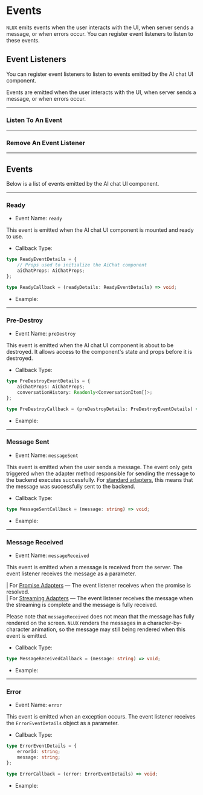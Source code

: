 








# Events

`NLUX` emits events when the user interacts with the UI, when server sends a message, or
when errors occur. You can register event listeners to listen to these events.

<PlatformSelector reactJs={EventListenersReactJs} javascript={EventListenersJavaScript}/>

## Event Listeners

You can register event listeners to listen to events emitted by the AI chat UI component.

Events are emitted when the user interacts with the UI, when server sends a message, or
when errors occur.

---

### Listen To An Event

<PlatformSection reactJs={RegisterEventReactJs} javascript={RegisterEventJavaScript}/>

---

### Remove An Event Listener

<PlatformSection reactJs={RemoveEventReactJs} javascript={RemoveEventJavaScript}/>

---

## Events

Below is a list of events emitted by the AI chat UI component.

---

### Ready

* Event Name: `ready`

This event is emitted when the AI chat UI component is mounted and ready to use.

* Callback Type:

```ts
type ReadyEventDetails = {
    // Props used to initialize the AiChat component
    aiChatProps: AiChatProps;
};

type ReadyCallback = (readyDetails: ReadyEventDetails) => void;
```

* Example:

<PlatformSelector reactJs={EventReadyReactJs} javascript={EventReadyJavaScript}/>

---

### Pre-Destroy

* Event Name: `preDestroy`

This event is emitted when the AI chat UI component is about to be destroyed.
It allows access to the component's state and props before it is destroyed.

* Callback Type:

```ts
type PreDestroyEventDetails = {
    aiChatProps: AiChatProps;
    conversationHistory: Readonly<ConversationItem[]>;
};

type PreDestroyCallback = (preDestroyDetails: PreDestroyEventDetails) => void;
```

* Example:

<PlatformSelector reactJs={EventPreDestroyReactJs} javascript={EventPreDestroyJavaScript}/>

---

### Message Sent

* Event Name: `messageSent`

This event is emitted when the user sends a message. The event only gets triggered when the
adapter method responsible for sending the message to the backend executes successfully.
For [standard adapters](/api/adapters), this means that the message was successfully sent to
the backend.

* Callback Type:

```ts
type MessageSentCallback = (message: string) => void;
```

* Example:

<PlatformSelector reactJs={EventMessageSentReactJs} javascript={EventMessageSentJavaScript}/>

---

### Message Received

* Event Name: `messageReceived`

This event is emitted when a message is received from the server. The event listener receives the
message as a parameter.

| For [Promise Adapters](/api/adapters/custom-adapters#promise-adapters) ― The event listener receives when the promise
is resolved.<br />
| For [Streaming Adapters](/api/adapters/custom-adapters#streaming-adapters) ― The event listener receives the message
when the streaming is complete and the message is fully received.

Please note that `messageReceived` does not mean that the message has fully rendered on the screen.
`NLUX` renders the messages in a character-by-character animation, so the message may still being
rendered when this event is emitted.

* Callback Type:

```ts
type MessageReceivedCallback = (message: string) => void;
```

* Example:

<PlatformSelector reactJs={EventMessageReceivedReactJs} javascript={EventMessageReceivedJavaScript}/>

---

### Error

* Event Name: `error`

This event is emitted when an exception occurs. The event listener receives the `ErrorEventDetails` object
as a parameter.

* Callback Type:

```typescript
type ErrorEventDetails = {
    errorId: string;
    message: string;
};

type ErrorCallback = (error: ErrorEventDetails) => void;
```

* Example:

<PlatformSelector reactJs={EventErrorReactJs} javascript={EventErrorJavaScript}/>
